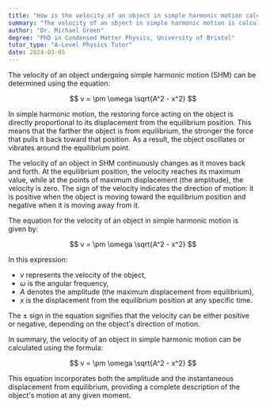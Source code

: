 ```yaml
---
title: "How is the velocity of an object in simple harmonic motion calculated?"
summary: "The velocity of an object in simple harmonic motion is calculated using the equation v = ±ω√(A^2 - x^2)."
author: "Dr. Michael Green"
degree: "PhD in Condensed Matter Physics, University of Bristol"
tutor_type: "A-Level Physics Tutor"
date: 2024-03-05
---
```


The velocity of an object undergoing simple harmonic motion (SHM) can be determined using the equation:

$$
v = \pm \omega \sqrt{A^2 - x^2}
$$

In simple harmonic motion, the restoring force acting on the object is directly proportional to its displacement from the equilibrium position. This means that the farther the object is from equilibrium, the stronger the force that pulls it back toward that position. As a result, the object oscillates or vibrates around the equilibrium point.

The velocity of an object in SHM continuously changes as it moves back and forth. At the equilibrium position, the velocity reaches its maximum value, while at the points of maximum displacement (the amplitude), the velocity is zero. The sign of the velocity indicates the direction of motion: it is positive when the object is moving toward the equilibrium position and negative when it is moving away from it.

The equation for the velocity of an object in simple harmonic motion is given by:

$$
v = \pm \omega \sqrt{A^2 - x^2}
$$

In this expression:
- $v$ represents the velocity of the object,
- $\omega$ is the angular frequency,
- $A$ denotes the amplitude (the maximum displacement from equilibrium),
- $x$ is the displacement from the equilibrium position at any specific time.

The $\pm$ sign in the equation signifies that the velocity can be either positive or negative, depending on the object's direction of motion.

In summary, the velocity of an object in simple harmonic motion can be calculated using the formula:

$$
v = \pm \omega \sqrt{A^2 - x^2}
$$

This equation incorporates both the amplitude and the instantaneous displacement from equilibrium, providing a complete description of the object's motion at any given moment.
    
